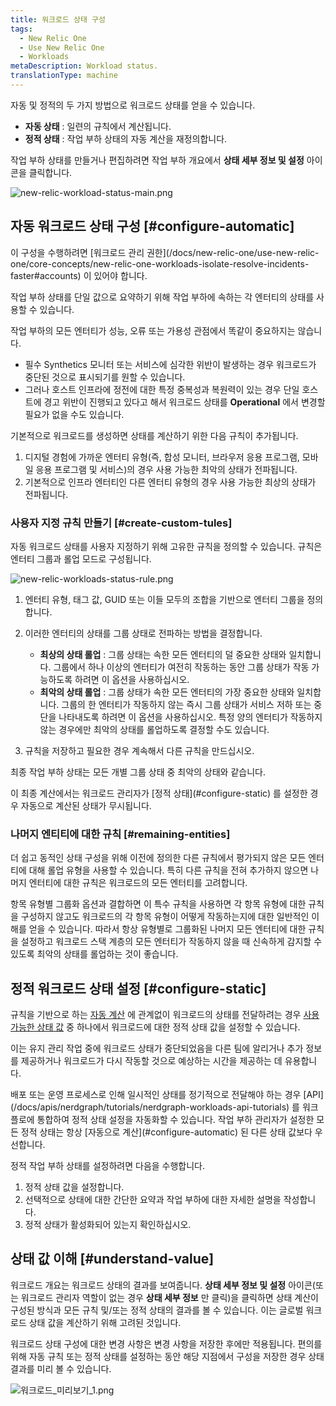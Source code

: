 ```yaml
---
title: 워크로드 상태 구성
tags:
  - New Relic One
  - Use New Relic One
  - Workloads
metaDescription: Workload status.
translationType: machine
---
```





자동 및 정적의 두 가지 방법으로 워크로드 상태를 얻을 수 있습니다.

* **자동 상태** : 일련의 규칙에서 계산됩니다.
* **정적 상태** : 작업 부하 상태의 자동 계산을 재정의합니다.

작업 부하 상태를 만들거나 편집하려면 작업 부하 개요에서 **상태 세부 정보 및 설정** 아이콘을 클릭합니다.

<img
  title="new-relic-workload-status-main.png"
  alt="new-relic-workload-status-main.png"
  src={newRelicWorkloadStatusMain}
/>

## 자동 워크로드 상태 구성 [#configure-automatic]

<Callout variant="important">
  이 구성을 수행하려면 [워크로드 관리 권한](/docs/new-relic-one/use-new-relic-one/core-concepts/new-relic-one-workloads-isolate-resolve-incidents-faster#accounts) 이 있어야 합니다.
</Callout>

작업 부하 상태를 단일 값으로 요약하기 위해 작업 부하에 속하는 각 엔터티의 상태를 사용할 수 있습니다.

작업 부하의 모든 엔터티가 성능, 오류 또는 가용성 관점에서 똑같이 중요하지는 않습니다.

* 필수 Synthetics 모니터 또는 서비스에 심각한 위반이 발생하는 경우 워크로드가 중단된 것으로 표시되기를 원할 수 있습니다.
* 그러나 호스트 인프라에 정전에 대한 특정 중복성과 복원력이 있는 경우 단일 호스트에 경고 위반이 진행되고 있다고 해서 워크로드 상태를 **Operational** 에서 변경할 필요가 없을 수도 있습니다.

기본적으로 워크로드를 생성하면 상태를 계산하기 위한 다음 규칙이 추가됩니다.

1. 디지털 경험에 가까운 엔터티 유형(즉, 합성 모니터, 브라우저 응용 프로그램, 모바일 응용 프로그램 및 서비스)의 경우 사용 가능한 최악의 상태가 전파됩니다.
2. 기본적으로 인프라 엔터티인 다른 엔터티 유형의 경우 사용 가능한 최상의 상태가 전파됩니다.

### 사용자 지정 규칙 만들기 [#create-custom-tules]

자동 워크로드 상태를 사용자 지정하기 위해 고유한 규칙을 정의할 수 있습니다. 규칙은 엔터티 그룹과 롤업 모드로 구성됩니다.

<img
  title="new-relic-workloads-status-rule.png"
  alt="new-relic-workloads-status-rule.png"
  src={newRelicWorkloadsStatusRule}
/>

1. 엔터티 유형, 태그 값, GUID 또는 이들 모두의 조합을 기반으로 엔터티 그룹을 정의합니다.

2. 이러한 엔터티의 상태를 그룹 상태로 전파하는 방법을 결정합니다.

   * **최상의 상태 롤업** : 그룹 상태는 속한 모든 엔터티의 덜 중요한 상태와 일치합니다. 그룹에서 하나 이상의 엔터티가 여전히 작동하는 동안 그룹 상태가 작동 가능하도록 하려면 이 옵션을 사용하십시오.
   * **최악의 상태 롤업** : 그룹 상태가 속한 모든 엔터티의 가장 중요한 상태와 일치합니다. 그룹의 한 엔터티가 작동하지 않는 즉시 그룹 상태가 서비스 저하 또는 중단을 나타내도록 하려면 이 옵션을 사용하십시오. 특정 양의 엔터티가 작동하지 않는 경우에만 최악의 상태를 롤업하도록 결정할 수도 있습니다.

3. 규칙을 저장하고 필요한 경우 계속해서 다른 규칙을 만드십시오.

최종 작업 부하 상태는 모든 개별 그룹 상태 중 최악의 상태와 같습니다.

<Callout variant="important">
  이 최종 계산에서는 워크로드 관리자가 [정적 상태](#configure-static) 를 설정한 경우 자동으로 계산된 상태가 무시됩니다.
</Callout>

### 나머지 엔티티에 대한 규칙 [#remaining-entities]

더 쉽고 동적인 상태 구성을 위해 이전에 정의한 다른 규칙에서 평가되지 않은 모든 엔터티에 대해 롤업 유형을 사용할 수 있습니다. 특히 다른 규칙을 전혀 추가하지 않으면 나머지 엔터티에 대한 규칙은 워크로드의 모든 엔터티를 고려합니다.

항목 유형별 그룹화 옵션과 결합하면 이 특수 규칙을 사용하면 각 항목 유형에 대한 규칙을 구성하지 않고도 워크로드의 각 항목 유형이 어떻게 작동하는지에 대한 일반적인 이해를 얻을 수 있습니다. 따라서 항상 유형별로 그룹화된 나머지 모든 엔터티에 대한 규칙을 설정하고 워크로드 스택 계층의 모든 엔터티가 작동하지 않을 때 신속하게 감지할 수 있도록 최악의 상태를 롤업하는 것이 좋습니다.

## 정적 워크로드 상태 설정 [#configure-static]

규칙을 기반으로 하는 [자동 계산](#configure-automatic) 에 관계없이 워크로드의 상태를 전달하려는 경우 [사용 가능한 상태 값](/docs/workload-status#obtain-status) 중 하나에서 워크로드에 대한 정적 상태 값을 설정할 수 있습니다.

이는 유지 관리 작업 중에 워크로드 상태가 중단되었음을 다른 팀에 알리거나 추가 정보를 제공하거나 워크로드가 다시 작동할 것으로 예상하는 시간을 제공하는 데 유용합니다.

<Callout variant="tip">
  배포 또는 운영 프로세스로 인해 일시적인 상태를 정기적으로 전달해야 하는 경우 [API](/docs/apis/nerdgraph/tutorials/nerdgraph-workloads-api-tutorials) 를 워크플로에 통합하여 정적 상태 설정을 자동화할 수 있습니다.
</Callout>

<Callout variant="important">
  작업 부하 관리자가 설정한 모든 정적 상태는 항상 [자동으로 계산](#configure-automatic) 된 다른 상태 값보다 우선합니다.
</Callout>

정적 작업 부하 상태를 설정하려면 다음을 수행합니다.

1. 정적 상태 값을 설정합니다.
2. 선택적으로 상태에 대한 간단한 요약과 작업 부하에 대한 자세한 설명을 작성합니다.
3. 정적 상태가 활성화되어 있는지 확인하십시오.

## 상태 값 이해 [#understand-value]

워크로드 개요는 워크로드 상태의 결과를 보여줍니다. **상태 세부 정보 및 설정** 아이콘(또는 워크로드 관리자 역할이 없는 경우 **상태 세부 정보** 만 클릭)을 클릭하면 상태 계산이 구성된 방식과 모든 규칙 및/또는 정적 상태의 결과를 볼 수 있습니다. 이는 글로벌 워크로드 상태 값을 계산하기 위해 고려된 것입니다.

워크로드 상태 구성에 대한 변경 사항은 변경 사항을 저장한 후에만 적용됩니다. 편의를 위해 자동 규칙 또는 정적 상태를 설정하는 동안 해당 지점에서 구성을 저장한 경우 상태 결과를 미리 볼 수 있습니다.

<img
  title="워크로드_미리보기_1.png"
  alt="워크로드_미리보기_1.png"
  src={workloadsPreview10}
/>
